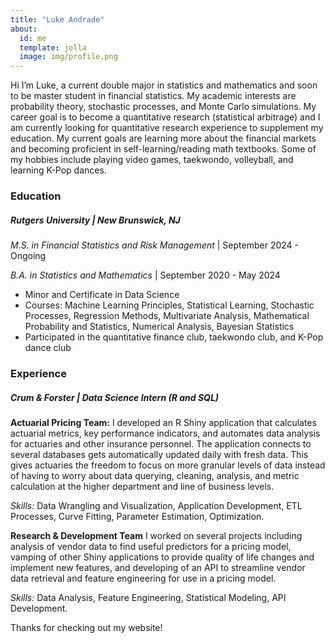 ```yaml
---
title: "Luke Andrade"
about:
  id: me
  template: jolla
  image: img/profile.png
---
```


::: {#me}
Hi I'm Luke, a current double major in statistics and mathematics and soon to be master student in financial statistics. My academic interests are probability theory, stochastic processes, and Monte Carlo simulations. My career goal is to become a quantitative research (statistical arbitrage) and I am currently looking for quantitative research experience to supplement my education. My current goals are learning more about the financial markets and becoming proficient in self-learning/reading math textbooks. Some of my hobbies include playing video games, taekwondo, volleyball, and learning K-Pop dances.

### Education

##### **Rutgers University** \| *New Brunswick, NJ*

*M.S. in Financial Statistics and Risk Management* \| September 2024 - Ongoing

*B.A. in Statistics and Mathematics* \| September 2020 - May 2024

-   Minor and Certificate in Data Science
-   Courses: Machine Learning Principles, Statistical Learning, Stochastic Processes, Regression Methods, Multivariate Analysis, Mathematical Probability and Statistics, Numerical Analysis, Bayesian Statistics
-   Participated in the quantitative finance club, taekwondo club, and K-Pop dance club

### Experience

##### **Crum & Forster** \| *Data Science Intern (R and SQL)*

**Actuarial Pricing Team:** I developed an R Shiny application that calculates actuarial metrics, key performance indicators, and automates data analysis for actuaries and other insurance personnel. The application connects to several databases gets automatically updated daily with fresh data. This gives actuaries the freedom to focus on more granular levels of data instead of having to worry about data querying, cleaning, analysis, and metric calculation at the higher department and line of business levels.

*Skills:* Data Wrangling and Visualization, Application Development, ETL Processes, Curve Fitting, Parameter Estimation, Optimization.

**Research & Development Team** I worked on several projects including analysis of vendor data to find useful predictors for a pricing model, vamping of other Shiny applications to provide quality of life changes and implement new features, and developing of an API to streamline vendor data retrieval and feature engineering for use in a pricing model.

*Skills:* Data Analysis, Feature Engineering, Statistical Modeling, API Development.
:::

Thanks for checking out my website!
